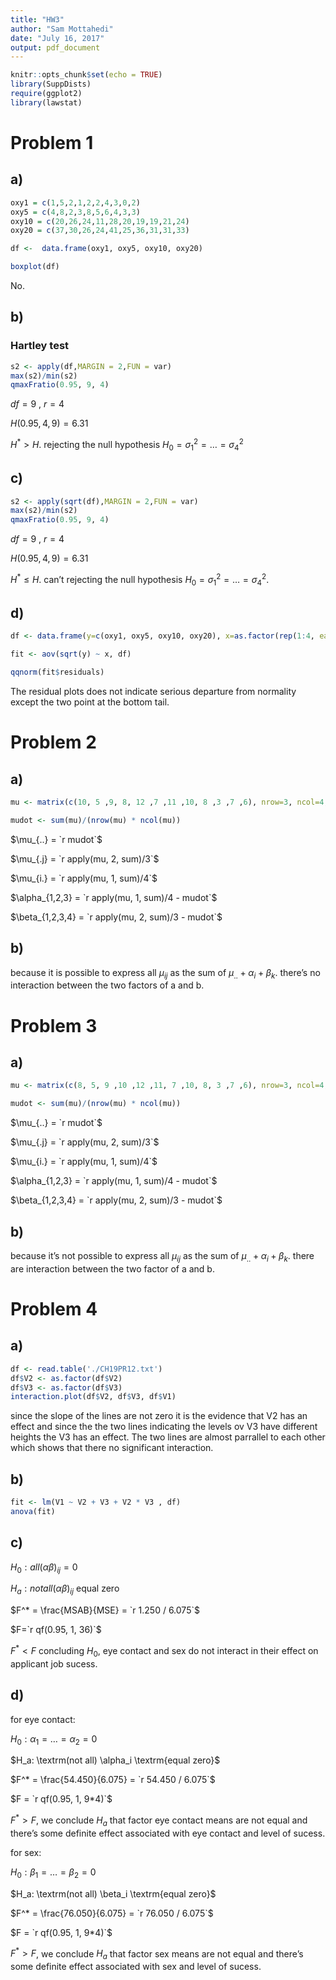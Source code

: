 ```yaml
---
title: "HW3"
author: "Sam Mottahedi"
date: "July 16, 2017"
output: pdf_document
---
```


```r
knitr::opts_chunk$set(echo = TRUE)
library(SuppDists)
require(ggplot2)
library(lawstat)
```


# Problem 1

## a)

```r
oxy1 = c(1,5,2,1,2,2,4,3,0,2) 
oxy5 = c(4,8,2,3,8,5,6,4,3,3)
oxy10 = c(20,26,24,11,28,20,19,19,21,24) 
oxy20 = c(37,30,26,24,41,25,36,31,31,33)

df <-  data.frame(oxy1, oxy5, oxy10, oxy20)

boxplot(df)
```

No.

## b)


### Hartley test

```r
s2 <- apply(df,MARGIN = 2,FUN = var)
max(s2)/min(s2)
qmaxFratio(0.95, 9, 4)
```

$df=9$ , $r=4$


$H(0.95, 4, 9) = 6.31$

$H^* > H$. rejecting the null hypothesis $H_0 = \sigma_1^2 = \dots = \sigma _4^2$

## c)

```r
s2 <- apply(sqrt(df),MARGIN = 2,FUN = var)
max(s2)/min(s2)
qmaxFratio(0.95, 9, 4)
```


$df=9$ , $r=4$


$H(0.95, 4, 9) = 6.31$

$H^* \le H$. can't rejecting the null hypothesis $H_0 = \sigma_1^2 = \dots = \sigma _4^2$.


## d) 

```r
df <- data.frame(y=c(oxy1, oxy5, oxy10, oxy20), x=as.factor(rep(1:4, each=10)))

fit <- aov(sqrt(y) ~ x, df)

qqnorm(fit$residuals)
```

The residual plots does not indicate serious departure from normality except the two point at the bottom tail.



# Problem 2

## a)

```r
mu <- matrix(c(10, 5 ,9, 8, 12 ,7 ,11 ,10, 8 ,3 ,7 ,6), nrow=3, ncol=4, byrow=T)

mudot <- sum(mu)/(nrow(mu) * ncol(mu))

```


$\mu_{..} = `r mudot`$

$\mu_{.j} = `r apply(mu, 2, sum)/3`$

$\mu_{i.} = `r apply(mu, 1, sum)/4`$


$\alpha_{1,2,3} = `r apply(mu, 1, sum)/4 - mudot`$

$\beta_{1,2,3,4} = `r apply(mu, 2, sum)/3 - mudot`$


## b)

because it is possible to express all $\mu_{ij}$ as the sum of $\mu_{..} + \alpha_i + \beta_k$. there's no interaction between the two factors of a and b.



# Problem 3

## a)

```r
mu <- matrix(c(8, 5, 9 ,10 ,12 ,11, 7 ,10, 8, 3 ,7 ,6), nrow=3, ncol=4, byrow=T)

mudot <- sum(mu)/(nrow(mu) * ncol(mu))

```


$\mu_{..} = `r mudot`$

$\mu_{.j} = `r apply(mu, 2, sum)/3`$

$\mu_{i.} = `r apply(mu, 1, sum)/4`$


$\alpha_{1,2,3} = `r apply(mu, 1, sum)/4 - mudot`$

$\beta_{1,2,3,4} = `r apply(mu, 2, sum)/3 - mudot`$


## b)

because it's not possible to express all $\mu_{ij}$ as the sum of $\mu_{..} + \alpha_i + \beta_k$. there are interaction between the two factor of a and b.



# Problem 4

## a)

```r
df <- read.table('./CH19PR12.txt')
df$V2 <- as.factor(df$V2)
df$V3 <- as.factor(df$V3)
interaction.plot(df$V2, df$V3, df$V1)
```

since the slope of the lines are not zero it is the evidence that V2 has an effect and since the the two lines indicating the levels ov V3 have different heights the V3 has an effect. The two lines are almost parrallel to each other which shows that there no significant interaction.


## b)

```r
fit <- lm(V1 ~ V2 + V3 + V2 * V3 , df)
anova(fit)
```

## c)


$H_0: all (\alpha \beta)_{ij} = 0$

$H_a : not all (\alpha \beta)_{ij}$ equal zero


$F^* = \frac{MSAB}{MSE} = `r 1.250 / 6.075`$

$F=`r qf(0.95, 1, 36)`$

$F^* < F$ concluding $H_0$, eye contact and sex do not interact in their effect on applicant job sucess.

## d)

for eye contact:

$H_0: \alpha_1 = \dots = \alpha_2 = 0$

$H_a: \textrm(not all) \alpha_i \textrm{equal zero}$


$F^* = \frac{54.450}{6.075} = `r 54.450 / 6.075`$

$F = `r qf(0.95, 1, 9*4)`$

$F^* > F$, we conclude $H_a$ that factor eye contact means are not equal and  there's some definite effect associated with eye contact and level of sucess.


for sex:

$H_0: \beta_1 = \dots = \beta_2 = 0$

$H_a: \textrm(not all) \beta_i \textrm{equal zero}$

$F^* = \frac{76.050}{6.075} = `r 76.050 / 6.075`$

$F = `r qf(0.95, 1, 9*4)`$


$F^* > F$, we conclude $H_a$ that factor sex means are not equal and  there's some definite effect associated with sex and level of sucess.